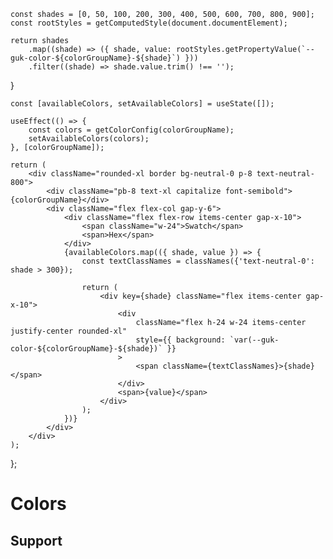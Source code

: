 
<Meta title="Theme/Tokens/Primitive/Colors" />

    const shades = [0, 50, 100, 200, 300, 400, 500, 600, 700, 800, 900];
    const rootStyles = getComputedStyle(document.documentElement);

    return shades
        .map((shade) => ({ shade, value: rootStyles.getPropertyValue(`--guk-color-${colorGroupName}-${shade}`) }))
        .filter((shade) => shade.value.trim() !== '');

}

    const [availableColors, setAvailableColors] = useState([]);

    useEffect(() => {
        const colors = getColorConfig(colorGroupName);
        setAvailableColors(colors);
    }, [colorGroupName]);

    return (
        <div className="rounded-xl border bg-neutral-0 p-8 text-neutral-800">
            <div className="pb-8 text-xl capitalize font-semibold">{colorGroupName}</div>
            <div className="flex flex-col gap-y-6">
                <div className="flex flex-row items-center gap-x-10">
                    <span className="w-24">Swatch</span>
                    <span>Hex</span>
                </div>
                {availableColors.map(({ shade, value }) => {
                    const textClassNames = classNames({'text-neutral-0': shade > 300});

                    return (
                        <div key={shade} className="flex items-center gap-x-10">
                            <div
                                className="flex h-24 w-24 items-center justify-center rounded-xl"
                                style={{ background: `var(--guk-color-${colorGroupName}-${shade})` }}
                            >
                                <span className={textClassNames}>{shade}</span>
                            </div>
                            <span>{value}</span>
                        </div>
                    );
                })}
            </div>
        </div>
    );

};

# Colors

<div className="flex gap-x-20 pb-20 pt-5">
    <ColorSwatch colorGroupName="primary" />
    <ColorSwatch colorGroupName="neutral" />
</div>

## Support

<div className="flex justify-evenly gap-x-20 pt-5">
    <ColorSwatch colorGroupName="info" />
    <ColorSwatch colorGroupName="success" />
    <ColorSwatch colorGroupName="warning" />
    <ColorSwatch colorGroupName="critical" />
</div>
